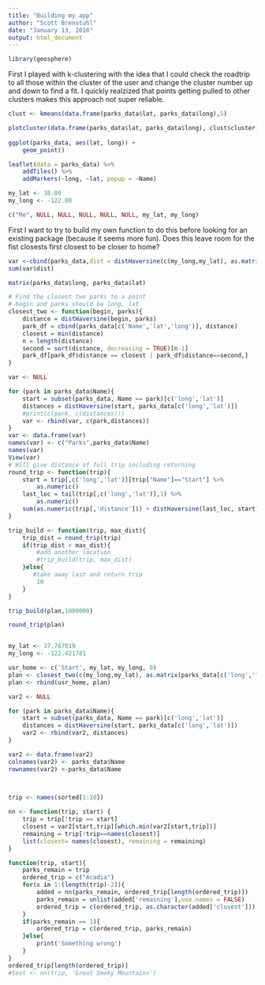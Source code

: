 ```yaml
---
title: "Building my app"
author: "Scott Brenstuhl"
date: "January 13, 2016"
output: html_document
---
```

```r
library(geosphere)
```
First I played with k-clustering with the idea that I could check the roadtrip to all those within the cluster of the user and change the cluster number up and down to find a fit. I quickly realzized that points getting pulled to other clusters makes this approach not super reliable.
```r
clust <- kmeans(data.frame(parks_data$lat, parks_data$long),5)

plotcluster(data.frame(parks_data$lat, parks_data$long), clust$cluster)
    
ggplot(parks_data, aes(lat, long)) +
    geom_point()

leaflet(data = parks_data) %>%
    addTiles() %>%
    addMarkers(~long, ~lat, popup = ~Name)

my_lat <- 38.00
my_long <- -122.00

c("Me", NULL, NULL, NULL, NULL, NULL, my_lat, my_long)
```

First I want to try to build my own function to do this before looking for an existing package (because it seems more fun).
Does this leave room for the fist closests first closest to be closer to home?
```r

var <-cbind(parks_data,dist = distHaversine(c(my_long,my_lat), as.matrix(parks_data[c('long','lat')])))
sum(var$dist)

matrix(parks_data$long, parks_data$lat)

# Find the closest two parks to a point
# begin and parks should be long, lat
closest_two <- function(begin, parks){
    distance = distHaversine(begin, parks)
    park_df = cbind(parks_data[c('Name','lat','long')], distance)
    closest = min(distance)
    n = length(distance)
    second = sort(distance, decreasing = TRUE)[n-1]
    park_df[park_df$distance == closest | park_df$distance==second,]
}

var <- NULL

for (park in parks_data$Name){
    start = subset(parks_data, Name == park)[c('long','lat')]
    distances = distHaversine(start, parks_data[c('long','lat')])
    #print(c(park, c(distances)))
    var <- rbind(var, c(park,distances))
}
var <- data.frame(var)
names(var) <- c("Parks",parks_data$Name)
names(var)
View(var)
# Will give distance of full trip including returning
round_trip <- function(trip){
    start = trip[,c('long','lat')][trip["Name"]=="Start"] %>%
        as.numeric()
    last_loc = tail(trip[,c('long','lat')],1) %>%
        as.numeric()
    sum(as.numeric(trip[,'distance'])) + distHaversine(last_loc, start)
}

trip_build <- function(trip, max_dist){
    trip_dist = round_trip(trip)
    if(trip_dist < max_dist){
        #add another location
        #trip_build(trip, max_dist)
    }else{
       #take away last and return trip
        10
    }
}

trip_build(plan,1000000)

round_trip(plan)


my_lat <- 37.767019
my_long <- -122.421781

usr_home <- c('Start', my_lat, my_long, 0)
plan <- closest_two(c(my_long,my_lat), as.matrix(parks_data[c('long','lat')]))
plan <- rbind(usr_home, plan)

```

```r
var2 <- NULL

for (park in parks_data$Name){
    start = subset(parks_data, Name == park)[c('long','lat')]
    distances = distHaversine(start, parks_data[c('long','lat')])
    var2 <- rbind(var2, distances)
}

var2 <- data.frame(var2)
colnames(var2) <- parks_data$Name
rownames(var2) <-parks_data$Name


    
trip <- names(sorted[1:10])

nn <- function(trip, start) {
    trip = trip[!trip == start]
    closest = var2[start,trip][which.min(var2[start,trip])]
    remaining = trip[!trip==names(closest)]
    list(closest= names(closest), remaining = remaining)
}

function(trip, start){ 
    parks_remain = trip
    ordered_trip = c("Acadia")
    for(x in 1:(length(trip)-2)){
        added = nn(parks_remain, ordered_trip[length(ordered_trip)])
        parks_remain = unlist(added['remaining'],use.names = FALSE)
        ordered_trip = c(ordered_trip, as.character(added['closest']))
    }
    if(parks_remain == 1){
        ordered_trip = c(ordered_trip, parks_remain)
    }else{
        print('Something wrong')
    }
}
ordered_trip[length(ordered_trip)]
#test <- nn(trip, 'Great Smoky Mountains')


```
